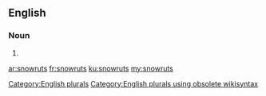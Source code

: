 ==English==

===Noun===
{{head|en}}

# {{plural of|snowrut}}

[[Category:English plurals]][[Category:English plurals using obsolete wikisyntax]]

[[ar:snowruts]]
[[fr:snowruts]]
[[ku:snowruts]]
[[my:snowruts]]